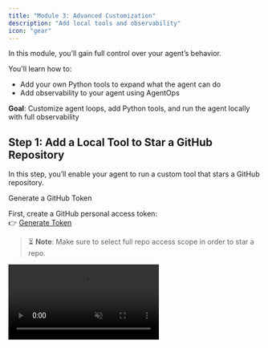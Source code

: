 ```yaml
---
title: "Module 3: Advanced Customization"
description: "Add local tools and observability"
icon: "gear"
---
```


<Note>
In this module, you’ll gain full control over your agent’s behavior.

You'll learn how to:

- Add your own Python tools to expand what the agent can do
- Add observability to your agent using AgentOps
</Note>

**Goal**: Customize agent loops, add Python tools, and run the agent locally with full observability

## Step 1: Add a Local Tool to Star a GitHub Repository

In this step, you’ll enable your agent to run a custom tool that stars a GitHub repository.

Generate a GitHub Token

First, create a GitHub personal access token:  
👉 [Generate Token](https://github.com/settings/tokens/new)
> ⏳ **Note**: Make sure to select full repo access scope in order to star a repo.

<Frame>
  <video
    autoPlay
    muted
    loop
    playsInline
    controls
    allowFullScreen
    className="w-full aspect-video"
    src="https://assets.xpanderai.io/examples/workshops/videos/create-github-token.mp4"
  />
</Frame>

---

Add the Token to Your `.env` File

Update your `.env` file with the following:

```env
OPENAI_API_KEY=sk-xxxxxxxxxxxxxxxxxxxxxxxxxxxxxxx  # Your OpenAI key
GITHUB_TOKEN=YOUR_TOKEN_GOES_HERE                  # Paste your GitHub token here
```

Update your requirements.txt to match

```bash
xpander-sdk
openai
python-dotenv
requests
```

And run `pip install -r requirements.txt`

---

### 🧩 3. Define the Custom Tool

Create a file under `tools/local_tools.py` with:

```python
import requests
from os import getenv

def star_github_repo(repo_full_name: str):
    result = {"success": False, "message": ""}
    try:
        token = getenv("GITHUB_TOKEN")
        if not token:
            result["message"] = "Error: GITHUB_TOKEN not found in environment variables."
            return result

        url = f"https://api.github.com/user/starred/{repo_full_name}"
        headers = {
            "Authorization": f"token {token}",
            "Accept": "application/vnd.github+json",
        }

        response = requests.put(url, headers=headers)
        result["success"] = response.status_code == 204
        result["message"] = "Done" if result["success"] else "Failed"
    except Exception as e:
        result["message"] = str(e)

    return result

local_tools = [
    {
        "declaration": {
            "type": "function",
            "function": {
                "name": "star_github_repo",
                "description": "Star a GitHub repository",
                "parameters": {
                    "type": "object",
                    "properties": {
                        "repo_full_name": {
                            "type": "string",
                            "description": "Full name of the repository (e.g. xpander-ai/xpander.ai)"
                        }
                    },
                    "required": ["repo_full_name"]
                }
            }
        },
        "fn": star_github_repo
    }
]

# Helper mappings
local_tools_list = [tool["declaration"] for tool in local_tools]
local_tools_by_name = {tool["declaration"]["function"]["name"]: tool["fn"] for tool in local_tools}
```

## Step 2:  Add the local function to the agent

Go to `myAgent.py` and add the tool to the import section:

```python
from xpander_sdk import ToolCallResult ## Add just ToolCallResult
from tools.local_tools import local_tools_by_name, local_tools_list ## From your local_tools file
```

In line 46, right after `self.agent_backend.select_llm_provider(LLMProvider.OPEN_AI)` add:

```python
self.agent_backend.add_local_tools(local_tools_list)
```

and in line 95 add, right after `tool_calls = self.agent_backend.extract_tool_calls(response.model_dump())` add:

```python
if tool_calls[0].name == "star_github_repo":
    result = local_tools_by_name[tool_calls[0].name](
        **tool_calls[0].payload)
    print(result)
    tool_results = [
        ToolCallResult(
            function_name=tool_calls[0].name,
            tool_call_id=tool_calls[0].tool_call_id,
            is_success=result['success'],
            is_local=True,
            result=result['message'],
            payload=tool_calls[0].payload
        )
    ]
    self.agent_backend.add_tool_call_results(tool_results)
    tool_calls.pop(0)
```

<Note>
    This is a very simple implementation of AI calling local functions, designed to teach the basics of how generated payload passes to a function that sits on the local machine. For more robust, and dynamic naming with asynchronous runtime and logger, refer to docs in xpander-ai/xpander.ai repo.
</Note>
---

## Step 3: Run the Agent

Run the `python xpander_handler.py` and send the following prompt

```md
star repo xpander-ai/xpander.ai
```

![swe star repo result](/images/examples/workshops/swe-star-repo-result.png)

---

## Step 4: Add Observability with AgentOps

AgentOps is a powerful observability platform designed specifically for monitoring and debugging AI agents. It provides real-time insights into your agent's behavior, performance metrics, and execution traces.

### Getting Started with AgentOps

First, sign up for an AgentOps account and get your API key:
👉 [Get your API key from app.agentops.ai](https://app.agentops.ai)

Update your `.env` file with your AgentOps API key:

```env
OPENAI_API_KEY=sk-xxxxxxxxxxxxxxxxxxxxxxxxxxxxxxx  # Your OpenAI key
GITHUB_TOKEN=YOUR_TOKEN_GOES_HERE                  # Your GitHub token
AGENTOPS_API_KEY=YOUR_AGENTOPS_KEY_HERE           # Add your AgentOps API key
```

Update your `requirements.txt` to include AgentOps:

```bash
xpander-sdk
openai
python-dotenv
requests
agentops
```

Run `pip install -r requirements.txt` to install the new dependency.

### Integrate AgentOps into Your Agent

The integration is remarkably simple. Add these two lines to the top of your `myAgent.py` file:

```python
import agentops
agentops.init()  # Initialize AgentOps with your API key from environment
```

That's it! With just these two lines, AgentOps will automatically start tracking:
- Agent execution traces
- LLM calls and responses
- Tool usage and results
- Performance metrics
- Error tracking and debugging information

### AgentOps Code Example

Here's how your `myAgent.py` imports section should look with AgentOps:

```python
import agentops
agentops.init()  # Initialize AgentOps

from xpander_sdk import XpanderClient, LLMProvider
from xpander_sdk import Agent, Tasks
from xpander_sdk import ToolCallResult
from tools.local_tools import local_tools_by_name, local_tools_list
from dotenv import load_dotenv
import json
```

> **Note**: AgentOps will automatically instrument your agent without requiring any additional code changes!

![agentops code snippet](/images/examples/workshops/agentops-code-snippet.png)
---

## Step 5: AgentOps MCP (Model Context Protocol)

AgentOps also provides an MCP server that allows you to access your agent's observability data directly within your development environment. This enables seamless integration with tools like Cursor, allowing you to monitor and debug your agents without leaving your IDE.

### Setting Up AgentOps MCP

The AgentOps MCP server provides tools to:
- Authenticate with your AgentOps project
- Retrieve project information
- Access trace and span data
- View performance metrics
- Debug agent executions in real-time

![agentops cursor snippet](/images/examples/workshops/agentops-cursor.png)

### Using AgentOps MCP in Cursor

Once configured, you can interact with AgentOps directly through Cursor's chat interface. Simply ask about your agent's performance, request specific trace information, or debug issues - all without switching contexts.

[Here's](https://docs.agentops.ai/v2/usage/mcp-server) a guide to set it up!

![agentops cursor side snippet](/images/examples/workshops/agentops-cursor-side.png)

The MCP integration allows you to:
- Query trace information by ID
- Analyze span metrics for performance optimization
- Get real-time insights about your agent's behavior
- Debug complex agent workflows

### Example MCP Results

Here's what you'll see when querying AgentOps data through the MCP interface:

![agentops cursor chat snippet](/images/examples/workshops/agentops-cursor-chat.png)

With AgentOps MCP, you have full observability of your agents integrated directly into your development workflow, making it easier than ever to build, debug, and optimize AI agents.

---

## Summary

In this module, you've learned how to:
- ✅ Add custom Python tools to extend your agent's capabilities
- ✅ Integrate AgentOps for comprehensive agent observability
- ✅ Use AgentOps MCP for seamless debugging within your IDE

Your agent now has powerful local tools and full observability, giving you complete control and insight into its behavior!
